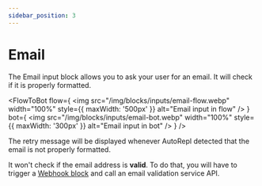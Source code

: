 ```yaml
---
sidebar_position: 3
---
```



# Email

The Email input block allows you to ask your user for an email. It will check if it is properly formatted.

<FlowToBot
  flow={
    <img
      src="/img/blocks/inputs/email-flow.webp"
      width="100%"
      style={{ maxWidth: '500px' }}
      alt="Email input in flow"
    />
  }
  bot={
    <img
      src="/img/blocks/inputs/email-bot.webp"
      width="100%"
      style={{ maxWidth: '300px' }}
      alt="Email input in bot"
    />
  }
/>

The retry message will be displayed whenever AutoRepl detected that the email is not properly formatted.

It won't check if the email address is **valid**. To do that, you will have to trigger a [Webhook block](/editor/blocks/integrations/webhook) and call an email validation service API.
